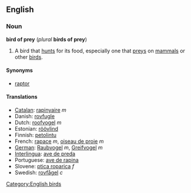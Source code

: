 ==English==
===Noun===
'''bird of prey''' (''plural'' '''birds of prey''')

#A bird that [[hunt]]s for its food, especially one that [[prey]]s on [[mammal]]s or other [[bird]]s.

====Synonyms====
*[[raptor]]

====Translations====
*[[Catalan]]: [[rapinyaire]] ''m''
*Danish: [[rovfugle]]
*Dutch: [[roofvogel]] ''m''
*Estonian: [[röövlind]]
*Finnish: [[petolintu]]
*French: [[rapace]] ''m'', [[oiseau de proie]] ''m''
*[[German]]: [[Raubvogel]] ''m'', [[Greifvogel]] ''m''
*[[Interlingua]]: [[ave de preda]]
*Portuguese: [[ave de rapina]]
*Slovene: [[ptica roparica]] ''f''
*Swedish: [[rovfågel]] ''c''

[[Category:English birds]]
